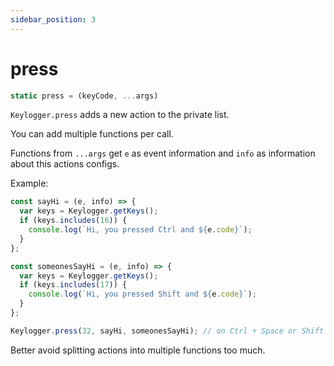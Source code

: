 ```yaml
---
sidebar_position: 3
---
```


# press

```js
static press = (keyCode, ...args)
```

`Keylogger.press` adds a new action to the private list.

You can add multiple functions per call.

Functions from `...args` get `e` as event information and `info` as information about this actions configs.

Example:

```js
const sayHi = (e, info) => {
  var keys = Keylogger.getKeys();
  if (keys.includes(16)) {
    console.log(`Hi, you pressed Ctrl and ${e.code}`);
  }
};

const someonesSayHi = (e, info) => {
  var keys = Keylogger.getKeys();
  if (keys.includes(17)) {
    console.log(`Hi, you pressed Shift and ${e.code}`);
  }
};

Keylogger.press(32, sayHi, someonesSayHi); // on Ctrl + Space or Shift + Space it will output message
```

Better avoid splitting actions into multiple functions too much.
